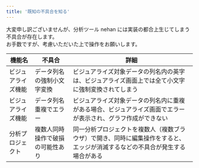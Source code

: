 ```yaml
---
title: '既知の不具合を知る'
---
```


大変申し訳ございませんが、分析ツール nehan には実装の都合上生じてしまう不具合が存在します。  
お手数ですが、考慮いただいた上で操作をお願いします。

| 機能名             | 不具合                           | 詳細                                                                                                                         |
| ------------------ | -------------------------------- | ---------------------------------------------------------------------------------------------------------------------------- |
| ビジュアライズ機能 | データ列名の強制小文字変換       | ビジュアライズ対象データの列名内の英字は、ビジュアライズ画面上では全て小文字に強制変換されてしまう                           |
| ビジュアライズ機能 | データ列名重複でエラー           | ビジュアライズ対象データの列名内に重複がある場合、ビジュアライズ画面でエラーが表示され、グラフ作成ができない                 |
| 分析プロジェクト   | 複数人同時操作で破損の可能性あり | 同一分析プロジェクトを複数人（複数ブラウザ）で開き、同時に編集操作をすると、エッジが消滅するなどの不具合が発生する場合がある |
